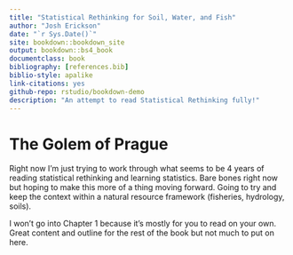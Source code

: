 ```yaml
--- 
title: "Statistical Rethinking for Soil, Water, and Fish"
author: "Josh Erickson"
date: "`r Sys.Date()`"
site: bookdown::bookdown_site
output: bookdown::bs4_book
documentclass: book
bibliography: [references.bib]
biblio-style: apalike
link-citations: yes
github-repo: rstudio/bookdown-demo
description: "An attempt to read Statistical Rethinking fully!"
---
```


# The Golem of Prague  

Right now I’m just trying to work through what seems to be 4 years of reading statistical rethinking and learning statistics. Bare bones right now but hoping to make this more of a thing moving forward. Going to try and keep the context within a natural resource framework (fisheries, hydrology, soils).

I won't go into Chapter 1 because it's mostly for you to read on your own. Great content and outline for the rest of the book but not much to put on here.  


